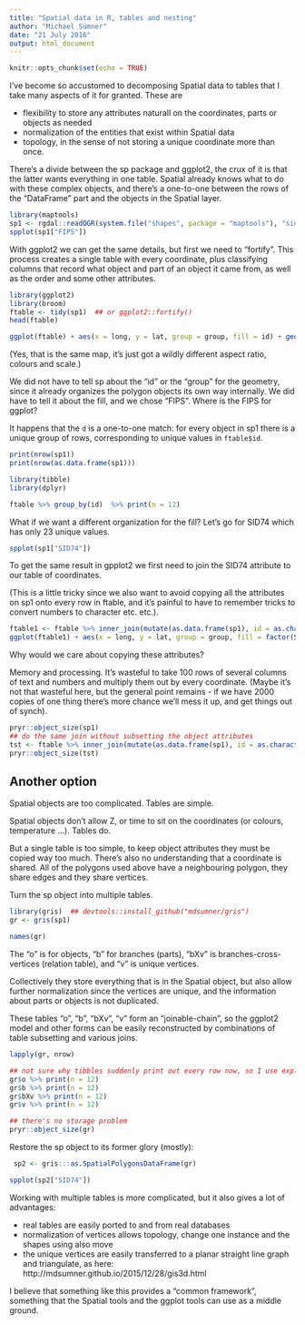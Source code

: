 ---
title: "Spatial data in R, tables and nesting"
author: "Michael Sumner"
date: "21 July 2016"
output: html_document
---

```{r setup, include=FALSE}
knitr::opts_chunk$set(echo = TRUE)

```

I've become so accustomed to decomposing Spatial data to tables that I take many aspects of it for granted. These are

* flexibility to store any attributes naturall on the coordinates, parts or objects as needed
* normalization of the entities that exist within Spatial data
* topology, in the sense of not storing a unique coordinate more than once. 

There's a divide between the sp package and ggplot2, the crux of it is that the latter wants everything in one table. 
Spatial already knows what to do with these complex objects, and there's a one-to-one between the rows of the "DataFrame" part and the objects in the Spatial layer. 

```{r}
library(maptools)
sp1 <- rgdal::readOGR(system.file("shapes", package = "maptools"), "sids")
spplot(sp1["FIPS"])
```

With ggplot2 we can get the same details, but first we need to "fortify". This process creates a single table with every coordinate, plus classifying columns that record what object and part of an object it came from, as well as the order and some other attributes. 

```{r}
library(ggplot2)
library(broom)
ftable <- tidy(sp1)  ## or ggplot2::fortify()
head(ftable)

ggplot(ftable) + aes(x = long, y = lat, group = group, fill = id) + geom_polygon()

```
(Yes, that is the same map, it's just got a wildly different aspect ratio, colours and scale.)

We did not have to tell sp about the "id" or the "group" for the geometry, since it already organizes the polygon objects its own way internally. We did have to tell it about the fill, and we chose "FIPS". Where is the FIPS for ggplot? 

It happens that the `d` is a one-to-one match: for every object in sp1 there is a unique group of rows, corresponding to unique values in `ftable$id`. 


```{r}
print(nrow(sp1))
print(nrow(as.data.frame(sp1)))
```

```{r}
library(tibble)
library(dplyr)

ftable %>% group_by(id)  %>% print(n = 12)

```

What if we want a different organization for the fill?  Let's go for SID74 which has only 23 unique values. 

```{r}
spplot(sp1["SID74"])

```

To get the same result in gpplot2 we first need to join the SID74 attribute to our table of coordinates. 

(This is a little tricky since we also want to avoid copying all the attributes on sp1 onto every row in ftable, and it's painful to have to remember tricks to convert numbers to character etc. etc.). 

```{r}
ftable1 <- ftable %>% inner_join(mutate(as.data.frame(sp1), id = as.character(row_number()))[, c("id", "SID74")])
ggplot(ftable1) + aes(x = long, y = lat, group = group, fill = factor(SID74)) + geom_polygon()
```

Why would we care about copying these attributes? 

Memory and processing. It's wasteful to take 100 rows of several columns of text and numbers and multiply them out by every coordinate. (Maybe it's not that wasteful here, but the general point remains - if we have 2000 copies of one thing there's more chance we'll mess it up, and get things out of synch). 

```{r}
pryr::object_size(sp1)
## do the same join without subsetting the object attributes
tst <- ftable %>% inner_join(mutate(as.data.frame(sp1), id = as.character(row_number())))
pryr::object_size(tst)
```


## Another option

Spatial objects are too complicated. Tables are simple. 

Spatial objects don't allow Z, or time to sit on the coordinates (or colours, temperature ...). Tables do. 

But a single table is too simple, to keep object attributes they must be copied way too much. There's also no understanding that a coordinate is shared. All of the polygons used above have a neighbouring polygon, they share edges and they share vertices. 

Turn the sp object into multiple tables. 

```{r}
library(gris)  ## devtools::install_github("mdsumner/gris")
gr <- gris(sp1)

names(gr)

```

The "o" is for objects, "b" for branches (parts), "bXv" is branches-cross-vertices (relation table), and "v" is unique vertices. 

Collectively they store everything that is in the Spatial object, but also allow further normalization since the vertices are unique, and the information about parts or objects is not duplicated. 

These tables "o", "b", "bXv", "v" form an "joinable-chain", so the ggplot2 model and other forms can be easily reconstructed by combinations of table subsetting and various joins. 

```{r}
lapply(gr, nrow)

## not sure why tibbles suddenly print out every row now, so I use explicit print 
gr$o %>% print(n = 12)
gr$b %>% print(n = 12)
gr$bXv %>% print(n = 12)
gr$v %>% print(n = 12)

## there's no storage problem
pryr::object_size(gr)
```

Restore the sp object to its former glory (mostly): 
```{r}
 sp2 <- gris:::as.SpatialPolygonsDataFrame(gr)

spplot(sp2["SID74"])
```

Working with multiple tables is more complicated, but it also gives a lot of advantages:

* real tables are easily ported to and from real databases
* normalization of vertices allows topology, change one instance and the shapes using also move
* the unique vertices are easily transferred to a planar straight line graph and triangulate, as here: http://mdsumner.github.io/2015/12/28/gis3d.html

I believe that something like this provides a "common framework", something that the Spatial tools and the ggplot tools can use as a middle ground. 
